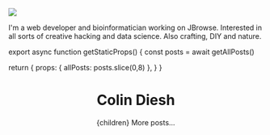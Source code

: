 


![](/me.jpg)


I'm a web developer and bioinformatician working on JBrowse. Interested in all
sorts of creative hacking and data science. Also crafting, DIY and nature.







export async function getStaticProps() {
  const posts = await getAllPosts()

  return {
    props: { allPosts: posts.slice(0,8) },
  }
}




  <Layout>
    <Container>
      <Header/>
      <h1 className="text-2xl md:text-2xl font-bold">
        Colin Diesh
      </h1>
      {children}
      <Posts posts={allPosts}/>
      <Link href="/archive">
        <a className="hover:underline">More posts...</a>
      </Link>
    </Container>
  </Layout>
</>


